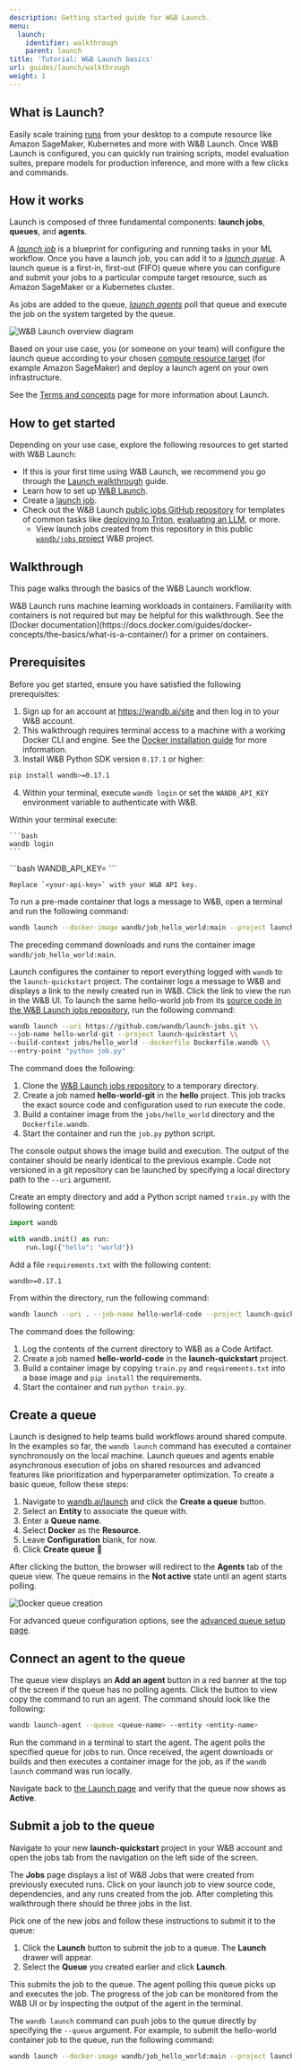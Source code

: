 ```yaml
---
description: Getting started guide for W&B Launch.
menu:
  launch:
    identifier: walkthrough
    parent: launch
title: 'Tutorial: W&B Launch basics'
url: guides/launch/walkthrough
weight: 1
---
```

## What is Launch? 

<Card title="Try in Colab" href="https://colab.research.google.com/drive/1wX0OSVxZJDHRsZaOaOEDx-lLUrO1hHgP" icon="python"/>

Easily scale training [runs](/guides/models/track/runs/) from your desktop to a compute resource like Amazon SageMaker, Kubernetes and more with W&B Launch. Once W&B Launch is configured, you can quickly run training scripts, model evaluation suites, prepare models for production inference, and more with a few clicks and commands. 

## How it works

Launch is composed of three fundamental components: **launch jobs**, **queues**, and **agents**.

A [*launch job*](./launch-terminology.md#launch-job) is a blueprint for configuring and running tasks in your ML workflow. Once you have a launch job, you can add it to a [*launch queue*](./launch-terminology.md#launch-queue). A launch queue is a first-in, first-out (FIFO) queue where you can configure and submit your jobs to a particular compute target resource, such as Amazon SageMaker or a Kubernetes cluster. 

As jobs are added to the queue, [*launch agents*](./launch-terminology.md#launch-agent) poll that queue and execute the job on the system targeted by the queue.

<Frame>
    <img src="/images/launch/launch_overview.png" alt="W&B Launch overview diagram"  />
</Frame>

Based on your use case, you (or someone on your team) will configure the launch queue according to your chosen [compute resource target](./launch-terminology.md#target-resources) (for example Amazon SageMaker) and deploy a launch agent on your own infrastructure. 

See the [Terms and concepts](./launch-terminology) page for more information about Launch.

## How to get started

Depending on your use case, explore the following resources to get started with W&B Launch:

* If this is your first time using W&B Launch, we recommend you go through the [Launch walkthrough](#walkthrough) guide.
* Learn how to set up [W&B Launch](/launch/set-up-launch/).
* Create a [launch job](./create-and-deploy-jobs/create-launch-job).
* Check out the W&B Launch [public jobs GitHub repository](https://github.com/wandb/launch-jobs) for templates of common tasks like [deploying to Triton](https://github.com/wandb/launch-jobs/tree/main/jobs/deploy_to_nvidia_triton), [evaluating an LLM](https://github.com/wandb/launch-jobs/tree/main/jobs/openai_evals), or more.
    * View launch jobs created from this repository in this public [`wandb/jobs` project](https://wandb.ai/wandb/jobs/jobs) W&B project.

## Walkthrough

This page walks through the basics of the W&B Launch workflow.

<Note>
W&B Launch runs machine learning workloads in containers. Familiarity with containers is not required but may be helpful for this walkthrough. See the [Docker documentation](https://docs.docker.com/guides/docker-concepts/the-basics/what-is-a-container/) for a primer on containers.
</Note>

## Prerequisites

Before you get started, ensure you have satisfied the following prerequisites:

1. Sign up for an account at https://wandb.ai/site and then log in to your W&B account. 
2. This walkthrough requires terminal access to a machine with a working Docker CLI and engine. See the [Docker installation guide](https://docs.docker.com/engine/install/) for more information. 
3. Install W&B Python SDK version `0.17.1` or higher:
```bash
pip install wandb>=0.17.1
```
4. Within your terminal, execute `wandb login` or set the `WANDB_API_KEY` environment variable to authenticate with W&B.

<Tabs>
<Tab title="Tab">
Within your terminal execute:
    
    ```bash
    wandb login
    ```
</Tab>
<Tab title="Tab">
```bash
    WANDB_API_KEY=<your-api-key>
    ```

    Replace `<your-api-key>` with your W&B API key.
</Tab>
<Tab title="Tab">
To run a pre-made container that logs a message to W&B, open a terminal and run the following command:

```bash
wandb launch --docker-image wandb/job_hello_world:main --project launch-quickstart
```

The preceding command downloads and runs the container image `wandb/job_hello_world:main`. 

Launch configures the container to report everything logged with `wandb` to the `launch-quickstart` project. The container logs a message to W&B and displays a link to the newly created run in W&B. Click the link to view the run in the W&B UI.
</Tab>
<Tab title="Tab">
To launch the same hello-world job from its [source code in the W&B Launch jobs repository](https://github.com/wandb/launch-jobs), run the following command:

```bash
wandb launch --uri https://github.com/wandb/launch-jobs.git \\
--job-name hello-world-git --project launch-quickstart \\ 
--build-context jobs/hello_world --dockerfile Dockerfile.wandb \\ 
--entry-point "python job.py"
```
The command does the following:
1. Clone the [W&B Launch jobs repository](https://github.com/wandb/launch-jobs) to a temporary directory.
2. Create a job named **hello-world-git** in the **hello** project. This job tracks the exact source code and configuration used to run execute the code.
3. Build a container image from the `jobs/hello_world` directory and the `Dockerfile.wandb`.
4. Start the container and run the `job.py` python script.

The console output shows the image build and execution. The output of the container should be nearly identical to the previous example.
</Tab>
<Tab title="Tab">
Code not versioned in a git repository can be launched by specifying a local directory path to the `--uri` argument. 

Create an empty directory and add a Python script named `train.py` with the following content:

```python
import wandb

with wandb.init() as run:
    run.log({"hello": "world"})
```

Add a file `requirements.txt` with the following content:

```text
wandb>=0.17.1
```

From within the directory, run the following command:

```bash
wandb launch --uri . --job-name hello-world-code --project launch-quickstart --entry-point "python train.py"
```

The command does the following:
1. Log the contents of the current directory to W&B as a Code Artifact.
2. Create a job named **hello-world-code** in the **launch-quickstart** project.
3. Build a container image by copying `train.py` and `requirements.txt` into a base image and `pip install` the requirements.
4. Start the container and run `python train.py`.
</Tab>
</Tabs>

## Create a queue

Launch is designed to help teams build workflows around shared compute. In the examples so far, the `wandb launch` command has executed a container synchronously on the local machine. Launch queues and agents enable asynchronous execution of jobs on shared resources and advanced features like prioritization and hyperparameter optimization. To create a basic queue, follow these steps:

1. Navigate to [wandb.ai/launch](https://wandb.ai/launch) and click the **Create a queue** button.
2. Select an **Entity** to associate the queue with. 
3. Enter a **Queue name**.
4. Select **Docker** as the **Resource**.
5. Leave **Configuration** blank, for now.
6. Click **Create queue** :rocket:

After clicking the button, the browser will redirect to the **Agents** tab of the queue view. The queue remains in the **Not active** state until an agent starts polling.

<Frame>
    <img src="/images/launch/create_docker_queue.gif" alt="Docker queue creation"  />
</Frame>

For advanced queue configuration options, see the [advanced queue setup page](/launch/set-up-launch/setup-queue-advanced).

## Connect an agent to the queue

The queue view displays an **Add an agent** button in a red banner at the top of the screen if the queue has no polling agents. Click the button to view copy the command to run an agent. The command should look like the following:

```bash
wandb launch-agent --queue <queue-name> --entity <entity-name>
```

Run the command in a terminal to start the agent. The agent polls the specified queue for jobs to run. Once received, the agent downloads or builds and then executes a container image for the job, as if the `wandb launch` command was run locally.

Navigate back to [the Launch page](https://wandb.ai/launch) and verify that the queue now shows as **Active**.

## Submit a job to the queue

Navigate to your new **launch-quickstart** project in your W&B account and open the jobs tab from the navigation on the left side of the screen.

The **Jobs** page displays a list of W&B Jobs that were created from previously executed runs. Click on your launch job to view source code, dependencies, and any runs created from the job. After completing this walkthrough there should be three jobs in the list.


Pick one of the new jobs and follow these instructions to submit it to the queue:

1. Click the **Launch** button to submit the job to a queue. The **Launch** drawer will appear. 
2. Select the **Queue** you created earlier and click **Launch**. 

This submits the job to the queue. The agent polling this queue picks up and executes the job. The progress of the job can be monitored from the W&B UI or by inspecting the output of the agent in the terminal.

The `wandb launch` command can push jobs to the queue directly by specifying the `--queue` argument. For example, to submit the hello-world container job to the queue, run the following command:

```bash
wandb launch --docker-image wandb/job_hello_world:main --project launch-quickstart --queue <queue-name>
```